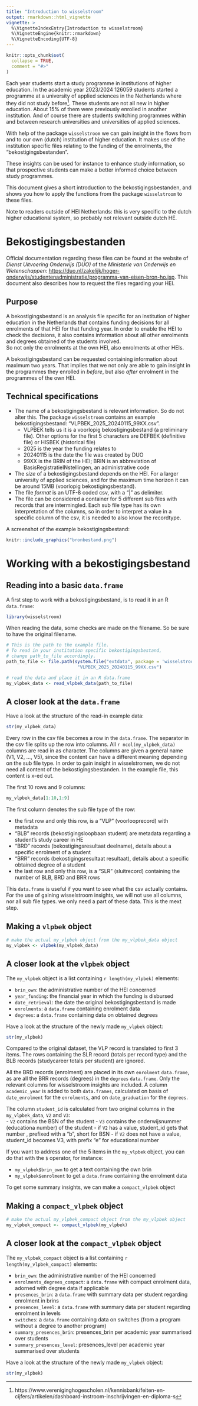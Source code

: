 ```yaml
---
title: "Introduction to wisselstroom"
output: rmarkdown::html_vignette
vignette: >
  %\VignetteIndexEntry{Introduction to wisselstroom}
  %\VignetteEngine{knitr::rmarkdown}
  %\VignetteEncoding{UTF-8}
---
```


```r
knitr::opts_chunk$set(
  collapse = TRUE,
  comment = "#>"
)
```


Each year students start a study programme in institutions of higher education. In the academic year 2023/2024 126059 students started a programme at a university of applied sciences in the Netherlands where they did not study before^[https://www.vereniginghogescholen.nl/kennisbank/feiten-en-cijfers/artikelen/dashboard-instroom-inschrijvingen-en-diploma-s]. These students are not all new in higher education. About 15% of them were previously enrolled in another institution. And of course there are students switching programmes within and between research universities and universities of applied sciences.

With help of the package `wisselstroom` we can gain insight in the flows from and to our own (dutch) institution of higher education. It makes use of the institution specific files relating to the funding of the enrolments, the "bekostigingsbestanden".  

These insights can be used for instance to enhance study information, so that prospective students can make a better informed choice between study programmes.  

This document gives a short introduction to the bekostigingsbestanden, and shows you how to apply the functions from the package `wisselstroom` to these files.    

Note to readers outside of HEI Netherlands: this is very specific to the dutch higher educational system, so probably not relevant outside dutch HE.





# Bekostigingsbestanden  

Official documentation regarding these files can be found at the website of *Dienst Uitvoering Onderwijs (DUO)* of the *Ministerie van Onderwijs en Wetenschappen*: <https://duo.nl/zakelijk/hoger-onderwijs/studentenadministratie/programma-van-eisen-bron-ho.jsp>.  This document also describes how to request the files regarding your HEI.   


## Purpose

A bekostigingsbestand is an analysis file specific for an institution of higher education in the Netherlands that contains funding decisions for all enrolments of that HEI for that funding year. In order to enable the HEI to check the decisions, it also contains information about all other enrolments and degrees obtained of the students involved.  
So not only the enrolments at the own HEI, also enrolments at other HEIs.  

A  bekostigingsbestand can be requested containing information about maximum two years. That implies that we not only are able to gain insight in the programmes they enrolled in *before*, but also *after* enrolment in the programmes of the own HEI. 


## Technical specifications

-  The name of a bekostigingsbestand is relevant information. So do not alter this. The package `wisselstroom` contains an example bekostigingsbestand: "VLPBEK_2025_20240115_99XX.csv". 
    -  VLPBEK tells us it is a voorlopig bekostigingsbestand (a preliminary file). Other options for the first 5 characters are DEFBEK (definitive file) or HISBEK (historical file)
    -  2025 is the year the funding relates to
    -  20240115 is the date the file was created by DUO
    -  99XX is the BRIN of the HEI; BRIN is an abbreviation of BasisRegistratieINstellingen, an administrative code
-  The *size* of a bekostigingsbestand depends on the HEI. For a larger university of applied sciences, and for the maximum time horizon it can be around 15MB (voorlopig bekostigingsbestand).  
-  The file *format* is an UTF-8 coded csv, with a "|" as delimiter. 
-  The file can be considered a container for 5 different sub files with records that are intermingled. Each sub file type has its own interpretation of the columns, so in order to interpret a value in a specific column of the csv, it is needed to also know the recordtype. 

A screenshot of the example bekostigingsbestand:  


```r
knitr::include_graphics("bronbestand.png")
```



# Working with a bekostigingsbestand


## Reading into a basic `data.frame`

A first step to work with a bekostigingsbestand, is to read it in an R `data.frame`:  

```r
library(wisselstroom)
```

When reading the data, some checks are made on the filename. So be sure to have the original filename.  

```r
# This is the path to the example file.
# To read in your institution specific bekostigingsbestand, 
# change path_to_file accordingly.
path_to_file <- file.path(system.file("extdata", package = 'wisselstroom'),
                           "VLPBEK_2025_20240115_99XX.csv")

# read the data and place it in an R data.frame
my_vlpbek_data <- read_vlpbek_data(path_to_file)
```

## A closer look at the `data.frame`

Have a look at the structure of the read-in example data:  

```r
str(my_vlpbek_data)
```

Every row in the csv file becomes a row in the `data.frame`.  The separator in the csv file splits up the row into columns. All `r ncol(my_vlpbek_data)` columns are read in as character. The columns are given a general name (V1, V2, ..., V5), since the content can have a different meaning depending on the sub file type.  In order to gain insight in wisselstromen, we do not need all content of the bekostigingsbestanden. In the example file, this content is x-ed out. 


The first 10 rows and 9 columns:  

```r
my_vlpbek_data[1:10,1:9]
```

The first column denotes the sub file type of the row:  

-  the first row and only this row, is a "VLP" (voorlooprecord) with metadata
-  "BLB" records (bekostigingsloopbaan student) are metadata regarding a student's study career in HE 
-  "BRD" records (bekostigingsresultaat deelname), details about a specific enrolment of a student
-  "BRR" records (bekostigingsresultaat resultaat), details about a specific obtained degree of a student
-  the last row and only this row, is a "SLR" (sluitrecord) containing the number of BLB, BRD and BRR rows

This `data.frame` is useful if you want to see what the csv actually contains. For the use of gaining wisselstroom insights, we will not use all columns, nor all sub file types. we only need a part of these data. This is the mext step.

## Making a `vlpbek` object

```r
# make the actual my_vlpbek object from the my_vlpbek_data object
my_vlpbek <- vlpbek(my_vlpbek_data)
```

## A closer look at the `vlpbek` object

The `my_vlpbek` object is a list containing `r length(my_vlpbek)` elements:  

-  `brin_own`: the administrative number of the HEI concerned
-  `year_funding`: the financial year in which the funding is disbursed
-  `date_retrieval`: the date the original bekostigingsbestand is made
-  `enrolments`: a `data.frame` containing enrolment data
-  `degrees`: a `data.frame` containing data on obtained degrees


Have a look at the structure of the newly made `my_vlpbek` object:   

```r
str(my_vlpbek)
```

Compared to the original dataset, the VLP record is translated to first 3 items. The rows containing the SLR record (totals per record type) and the BLB records (studycareer totals per student) are ignored.  

All the BRD records (enrolment) are placed in its own `enrolment` `data.frame`, as are all the BRR records (degrees) in the `degrees` `data.frame`.  Only the relevant columns for wisselstroom insights are included. A column `academic_year` is added to both `data.frames`, calculated on basis of `date_enrolment` for the `enrolments`, and on `date_graduation` for the `degrees`.  

The column `student_id` is calculated from two original columns in the `my_vlpbek_data`, `V2` and `V3`:   
-  `V2` contains the BSN of the student
-  `V3` contains the onderwijsnummer (educationa number) of the student
-  if `V2` has a value, student_id gets that number , prefixed with a "b", short for BSN
-  if `V2` does not have a value, student_id becomes V3, with prefix "e" for educational number


If you want to address one of the 5 items in the `my_vlpbek` object, you can do that with the `$` operator, for instance: 

-  `my_vlpbek$brin_own` to get a text containing the own brin
-  `my_vlpbek$enrolment` to get a `data.frame` containing the enrolment data

To get some summary insights, we can make a `compact_vlpbek` object 

## Making a `compact_vlpbek` object 

```r
# make the actual my_vlpbek_compact object from the my_vlpbek object
my_vlpbek_compact <- compact_vlpbek(my_vlpbek)
```

## A closer look at the `compact_vlpbek` object 

The `my_vlpbek_compact` object is a list containing `r length(my_vlpbek_compact)` elements:  

-  `brin_own`: the administrative number of the HEI concerned
-  `enrolments_degrees_compact`: a `data.frame` with compact enrolment data, adorned with degree data if applicable 
-  `presences_brin`: a `data.frame` with summary data per student regarding enrolment in brins
-  `presences_level`: a `data.frame` with summary data per student regarding enrolment in levels
-  `switches`: a `data.frame` containing data on switches (from a program without a degree to another program)
-  `summary_presences_brin`: presences_brin per academic year summarised over students
-  `summary_presences_level`: presences_level per academic year summarised over students

Have a look at the structure of the newly made `my_vlpbek` object:   

```r
str(my_vlpbek)
```




